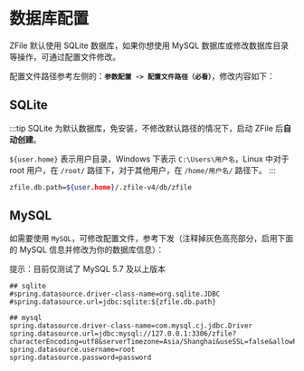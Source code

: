# 数据库配置

ZFile 默认使用 SQLite 数据库，如果你想使用 MySQL 数据库或修改数据库目录等操作，可通过配置文件修改。

配置文件路径参考左侧的：**`参数配置 -> 配置文件路径（必看）`**，修改内容如下：

## SQLite

:::tip
SQLite 为默认数据库，免安装，不修改默认路径的情况下，启动 ZFile 后**自动创建**。

`${user.home}` 表示用户目录，Windows 下表示 `C:\Users\用户名`，Linux 中对于 root 用户，在 `/root/` 路径下，对于其他用户，在 `/home/用户名/` 路径下。
:::

```bash showLineNumbers
zfile.db.path=${user.home}/.zfile-v4/db/zfile
```

## MySQL

如需要使用 `MySQL`，可修改配置文件，参考下发（注释掉灰色高亮部分，启用下面的 MySQL 信息并修改为你的数据库信息）：

<span class="text-gray-500 text-sm">提示：目前仅测试了 MySQL 5.7 及以上版本</span>


```properties showLineNumbers {1-3}
## sqlite
#spring.datasource.driver-class-name=org.sqlite.JDBC
#spring.datasource.url=jdbc:sqlite:${zfile.db.path}

## mysql
spring.datasource.driver-class-name=com.mysql.cj.jdbc.Driver
spring.datasource.url=jdbc:mysql://127.0.0.1:3306/zfile?characterEncoding=utf8&serverTimezone=Asia/Shanghai&useSSL=false&allowPublicKeyRetrieval=true
spring.datasource.username=root
spring.datasource.password=password
```